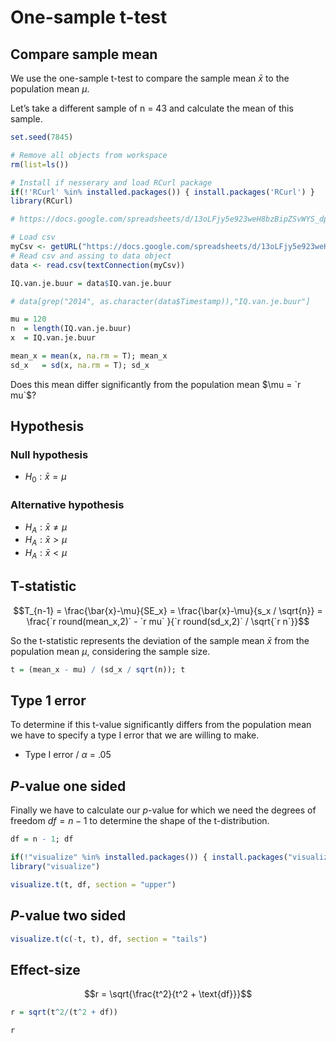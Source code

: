 # One-sample t-test {.section}

## Compare sample mean {.smaller}

We use the one-sample t-test to compare the sample mean $\bar{x}$ to the population mean $\mu$. 

Let's take a different sample of n = 43 and calculate the mean of this sample.

```r
set.seed(7845)

# Remove all objects from workspace
rm(list=ls())

# Install if nesserary and load RCurl package
if(!'RCurl' %in% installed.packages()) { install.packages('RCurl') }
library(RCurl)

# https://docs.google.com/spreadsheets/d/13oLFjy5e923weH8bzBipZSvWYS_dpw7B77g5yW_myLg/edit?usp=sharing

# Load csv
myCsv <- getURL("https://docs.google.com/spreadsheets/d/13oLFjy5e923weH8bzBipZSvWYS_dpw7B77g5yW_myLg/export?format=csv&id=13oLFjy5e923weH8bzBipZSvWYS_dpw7B77g5yW_myLg")
# Read csv and assing to data object
data <- read.csv(textConnection(myCsv))

IQ.van.je.buur = data$IQ.van.je.buur

# data[grep("2014", as.character(data$Timestamp)),"IQ.van.je.buur"]
```


```r
mu = 120
n  = length(IQ.van.je.buur)
x  = IQ.van.je.buur

mean_x = mean(x, na.rm = T); mean_x
sd_x   = sd(x, na.rm = T); sd_x
```

Does this mean differ significantly from the population mean $\mu = `r mu`$?

## Hypothesis {.subsection}

### Null hypothesis

* $H_0: \bar{x} = \mu$

### Alternative hypothesis

* $H_A: \bar{x} \neq \mu$
* $H_A: \bar{x} > \mu$
* $H_A: \bar{x} < \mu$

## T-statistic

$$T_{n-1} = \frac{\bar{x}-\mu}{SE_x} = \frac{\bar{x}-\mu}{s_x / \sqrt{n}} = \frac{`r round(mean_x,2)` - `r mu` }{`r round(sd_x,2)` / \sqrt{`r n`}}$$

So the t-statistic represents the deviation of the sample mean $\bar{x}$ from the population mean $\mu$, considering the sample size.

```r
t = (mean_x - mu) / (sd_x / sqrt(n)); t
```

## Type 1 error {.subsection}

To determine if this t-value significantly differs from the population mean we have to specify a type I error that we are willing to make.

* Type I error / $\alpha$ = .05

## _P_-value one sided {.subsection}

Finally we have to calculate our _p_-value for which we need the degrees of freedom $df = n - 1$ to determine the shape of the t-distribution.

```r
df = n - 1; df

if(!"visualize" %in% installed.packages()) { install.packages("visualize") }
library("visualize")

visualize.t(t, df, section = "upper")
```

## _P_-value two sided {.subsection}

```r
visualize.t(c(-t, t), df, section = "tails")
```

## Effect-size

$$r = \sqrt{\frac{t^2}{t^2 + \text{df}}}$$

```r
r = sqrt(t^2/(t^2 + df))

r
```
